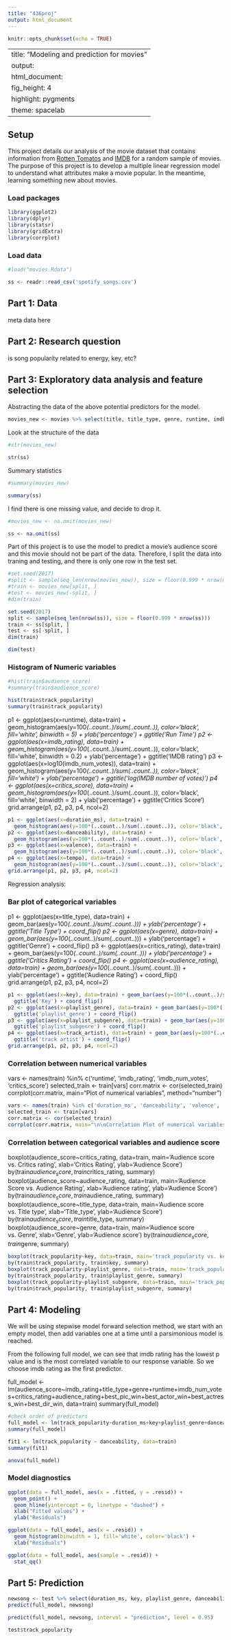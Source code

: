 ```yaml
---
title: "436proj"
output: html_document
---
```


```r
knitr::opts_chunk$set(echo = TRUE)
```



---
title: "Modeling and prediction for movies"
output: 
  html_document: 
    fig_height: 4
    highlight: pygments
    theme: spacelab
---

## Setup

This project details our analysis of the movie dataset that contains information from [Rotten Tomatos](https://www.rottentomatoes.com/) and [IMDB](http://www.imdb.com/) for a random sample of movies. The purpose of this project is to develop a multiple linear regression model to understand what attributes make a movie popular. In the meantime, learning something new about movies. 

### Load packages

```r
library(ggplot2)
library(dplyr)
library(statsr)
library(gridExtra)
library(corrplot)
```

### Load data

```r
#load("movies.Rdata")

ss <- readr::read_csv('spotify_songs.csv')
```

## Part 1: Data

meta data here

## Part 2: Research question

is song popularity related to energy, key, etc?

## Part 3: Exploratory data analysis and feature selection

Abstracting the data of the above potential predictors for the model.

```r
movies_new <- movies %>% select(title, title_type, genre, runtime, imdb_rating, imdb_num_votes, critics_rating, critics_score, audience_rating, audience_score, best_pic_win, best_actor_win, best_actress_win, best_dir_win)


```

Look at the structure of the data

```r
#str(movies_new)

str(ss)
```

Summary statistics

```r
#summary(movies_new)

summary(ss)
```

I find there is one missing value, and decide to drop it. 

```r
#movies_new <- na.omit(movies_new)

ss <- na.omit(ss)
```

Part of this project is to use the model to predict a movie's audience score and this movie should not be part of the data. Therefore, I split the data into traning and testing, and there is only one row in the test set.

```r
#set.seed(2017)
#split <- sample(seq_len(nrow(movies_new)), size = floor(0.999 * nrow(movies_new)))
#train <- movies_new[split, ]
#test <- movies_new[-split, ]
#dim(train)

set.seed(2017)
split <- sample(seq_len(nrow(ss)), size = floor(0.999 * nrow(ss)))
train <- ss[split, ]
test <- ss[-split, ]
dim(train)
```

```r
dim(test)
```

### Histogram of Numeric variables

```r
#hist(train$audience_score)
#summary(train$audience_score)

hist(train$track_popularity)
summary(train$track_popularity)
```





p1 <- ggplot(aes(x=runtime), data=train) + 
  geom_histogram(aes(y=100*(..count..)/sum(..count..)), color='black', fill='white', binwidth = 5) + ylab('percentage') + ggtitle('Run Time')
p2 <- ggplot(aes(x=imdb_rating), data=train) +
  geom_histogram(aes(y=100*(..count..)/sum(..count..)), color='black', fill='white', binwidth = 0.2) + ylab('percentage') + ggtitle('IMDB rating')
p3 <- ggplot(aes(x=log10(imdb_num_votes)), data=train) +
  geom_histogram(aes(y=100*(..count..)/sum(..count..)), color='black', fill='white') + ylab('percentage') + ggtitle('log(IMDB number of votes)')
p4 <- ggplot(aes(x=critics_score), data=train) +
  geom_histogram(aes(y=100*(..count..)/sum(..count..)), color='black', fill='white', binwidth = 2) + ylab('percentage') + ggtitle('Critics Score')
grid.arrange(p1, p2, p3, p4, ncol=2)

```r


p1 <- ggplot(aes(x=duration_ms), data=train) + 
  geom_histogram(aes(y=100*(..count..)/sum(..count..)), color='black', fill='white', binwidth = 5) + ylab('percentage') + ggtitle('duration_ms')
p2 <- ggplot(aes(x=danceability), data=train) +
  geom_histogram(aes(y=100*(..count..)/sum(..count..)), color='black', fill='white', binwidth = 0.2) + ylab('percentage') + ggtitle('danceability')
p3 <- ggplot(aes(x=valence), data=train) +
  geom_histogram(aes(y=100*(..count..)/sum(..count..)), color='black', fill='white') + ylab('percentage') + ggtitle('valence')
p4 <- ggplot(aes(x=tempo), data=train) +
  geom_histogram(aes(y=100*(..count..)/sum(..count..)), color='black', fill='white', binwidth = 2) + ylab('percentage') + ggtitle('tempo')
grid.arrange(p1, p2, p3, p4, ncol=2)


```

Regression analysis: 

### Bar plot of categorical variables
p1 <- ggplot(aes(x=title_type), data=train) + geom_bar(aes(y=100*(..count..)/sum(..count..))) + ylab('percentage') +
  ggtitle('Title Type') + coord_flip()
p2 <- ggplot(aes(x=genre), data=train) + geom_bar(aes(y=100*(..count..)/sum(..count..))) + ylab('percentage') +
  ggtitle('Genre') + coord_flip()
p3 <- ggplot(aes(x=critics_rating), data=train) + geom_bar(aes(y=100*(..count..)/sum(..count..))) + ylab('percentage') +
  ggtitle('Critics Rating') + coord_flip()
p4 <- ggplot(aes(x=audience_rating), data=train) + geom_bar(aes(y=100*(..count..)/sum(..count..))) + ylab('percentage') +
  ggtitle('Audience Rating') + coord_flip()
grid.arrange(p1, p2, p3, p4, ncol=2)

```r

p1 <- ggplot(aes(x=key), data=train) + geom_bar(aes(y=100*(..count..)/sum(..count..))) + ylab('percentage') +
  ggtitle('Key') + coord_flip()
p2 <- ggplot(aes(x=playlist_genre), data=train) + geom_bar(aes(y=100*(..count..)/sum(..count..))) + ylab('percentage') +
  ggtitle('playlist_genre') + coord_flip()
p3 <- ggplot(aes(x=playlist_subgenre), data=train) + geom_bar(aes(y=100*(..count..)/sum(..count..))) + ylab('percentage') +
  ggtitle('playlist_subgenre') + coord_flip()
p4 <- ggplot(aes(x=track_artist), data=train) + geom_bar(aes(y=100*(..count..)/sum(..count..))) + ylab('percentage') +
  ggtitle('track artist') + coord_flip()
grid.arrange(p1, p2, p3, p4, ncol=2)
```



### Correlation between numerical variables
vars <- names(train) %in% c('runtime', 'imdb_rating', 'imdb_num_votes', 'critics_score')
selected_train <- train[vars]
corr.matrix <- cor(selected_train)
corrplot(corr.matrix, main="\n\nCorrelation Plot of numerical variables", method="number")

```r

vars <- names(train) %in% c('duration_ms', 'danceability', 'valence', 'tempo')
selected_train <- train[vars]
corr.matrix <- cor(selected_train)
corrplot(corr.matrix, main="\n\nCorrelation Plot of numerical variables", method="number")


```



### Correlation between categorical variables and audience score
boxplot(audience_score~critics_rating, data=train, main='Audience score vs. Critics rating', xlab='Critics Rating', ylab='Audience Score')
by(train$audience_score, train$critics_rating, summary)
boxplot(audience_score~audience_rating, data=train, main='Audience Score vs. Audience Rating', xlab='Audience rating', ylab='Audience Score')
by(train$audience_score, train$audience_rating, summary)
boxplot(audience_score~title_type, data=train, main='Audience score vs. Title type', xlab='Title_type', ylab='Audience Score')
by(train$audience_score, train$title_type, summary)
boxplot(audience_score~genre, data=train, main='Audience score vs. Genre', xlab='Genre', ylab='Audience score')
by(train$audience_score, train$genre, summary)

```r


boxplot(track_popularity~key, data=train, main='track_popularity vs. key', xlab='key', ylab='track_popularity')
by(train$track_popularity, train$key, summary)
boxplot(track_popularity~playlist_genre, data=train, main='track_popularity vs. genre', xlab='genre', ylab='track_popularity')
by(train$track_popularity, train$playlist_genre, summary)
boxplot(track_popularity~playlist_subgenre, data=train, main='track_popularity vs. subgenre', xlab='subgenre', ylab='track_popularity')
by(train$track_popularity, train$playlist_subgenre, summary)

```



## Part 4: Modeling

We will be using stepwise model forward selection method, we start with an empty model, then add variables one at a time until a parsimonious model is reached. 

From the following full model, we can see that imdb rating has the lowest p value and is the most correlated variable to our response variable. So we choose imdb rating as the first predictor.

full_model <- lm(audience_score~imdb_rating+title_type+genre+runtime+imdb_num_votes+critics_rating+audience_rating+best_pic_win+best_actor_win+best_actress_win+best_dir_win, data=train)
summary(full_model)

```r

#check order of predictors 
full_model <- lm(track_popularity~duration_ms+key+playlist_genre+danceability+valence+energy+playlist_subgenre, data=train)
summary(full_model)
```


```r
fit1 <- lm(track_popularity ~ danceability, data=train)
summary(fit1)
```


```r
anova(full_model)
```

### Model diagnostics

```r
ggplot(data = full_model, aes(x = .fitted, y = .resid)) +
  geom_point() +
  geom_hline(yintercept = 0, linetype = "dashed") +
  xlab("Fitted values") +
  ylab("Residuals")
```

```r
ggplot(data = full_model, aes(x = .resid)) +
  geom_histogram(binwidth = 1, fill='white', color='black') +
  xlab("Residuals")
```

```r
ggplot(data = full_model, aes(sample = .resid)) +
  stat_qq()
```

## Part 5: Prediction

```r
newsong <- test %>% select(duration_ms, key, playlist_genre, danceability, valence, energy)
predict(full_model, newsong)
```

```r
predict(full_model, newsong, interval = "prediction", level = 0.95)
```

```r
test$track_popularity
```
